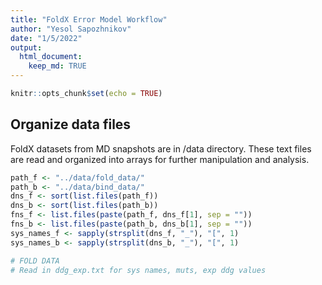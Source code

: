 ```yaml
---
title: "FoldX Error Model Workflow"
author: "Yesol Sapozhnikov"
date: "1/5/2022"
output: 
  html_document:
    keep_md: TRUE
---
```


```r
knitr::opts_chunk$set(echo = TRUE)
```

## Organize data files

FoldX datasets from MD snapshots are in /data directory. These text files are read and organized into arrays for further manipulation and analysis.

```r
path_f <- "../data/fold_data/"
path_b <- "../data/bind_data/"
dns_f <- sort(list.files(path_f))
dns_b <- sort(list.files(path_b))
fns_f <- list.files(paste(path_f, dns_f[1], sep = ""))
fns_b <- list.files(paste(path_b, dns_b[1], sep = ""))
sys_names_f <- sapply(strsplit(dns_f, "_"), "[", 1)
sys_names_b <- sapply(strsplit(dns_b, "_"), "[", 1)

# FOLD DATA
# Read in ddg_exp.txt for sys names, muts, exp ddg values


```



